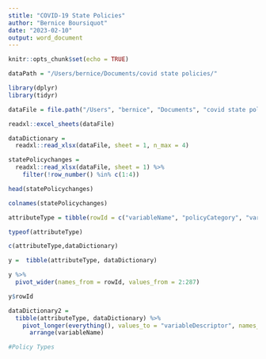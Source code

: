 ```yaml
---
stitle: "COVID-19 State Policies"
author: "Bernice Boursiquot"
date: "2023-02-10"
output: word_document
---
```


```r
knitr::opts_chunk$set(echo = TRUE)

dataPath = "/Users/bernice/Documents/covid state policies/"

library(dplyr)
library(tidyr)
```

```r

dataFile = file.path("/Users", "bernice", "Documents", "covid state policies","data", "COVID-19 US state policy database 3_30_2022.xlsx")

readxl::excel_sheets(dataFile)

dataDictionary = 
  readxl::read_xlsx(dataFile, sheet = 1, n_max = 4)

statePolicychanges = 
  readxl::read_xlsx(dataFile, sheet = 1) %>%
    filter(!row_number() %in% c(1:4))


```

```r

head(statePolicychanges)

colnames(statePolicychanges)

attributeType = tibble(rowId = c("variableName", "policyCategory", "variableType", "variableFormat"))

typeof(attributeType)

c(attributeType,dataDictionary)

y =  tibble(attributeType, dataDictionary) 

y %>%
  pivot_wider(names_from = rowId, values_from = 2:287)

y$rowId

dataDictionary2 = 
  tibble(attributeType, dataDictionary) %>% 
    pivot_longer(everything(), values_to = "variableDescriptor", names_to = "variableName") %>%
      arrange(variableName)

#Policy Types



```
